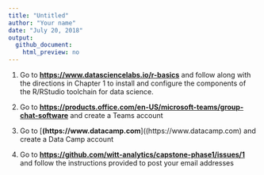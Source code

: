 ```yaml
---
title: "Untitled"
author: "Your name"
date: "July 20, 2018"
output: 
  github_document:
    html_preview: no
---
```


1. Go to [**https://www.datasciencelabs.io/r-basics**](https://www.datasciencelabs.io/r-basics) and follow along with the directions in Chapter 1 to install and configure the components of the R/RStudio toolchain for data science.

2. Go to [**https://products.office.com/en-US/microsoft-teams/group-chat-software**](https://products.office.com/en-US/microsoft-teams/group-chat-software) and create a Teams account

3. Go to [**(https://www.datacamp.com**]((https://www.datacamp.com) and create a Data Camp account

4. Go to [**https://github.com/witt-analytics/capstone-phase1/issues/1**](https://github.com/witt-analytics/capstone-phase1/issues/1) and follow the instructions provided to post your email addresses  
